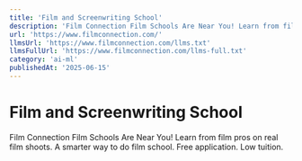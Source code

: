 ```yaml
---
title: 'Film and Screenwriting School'
description: 'Film Connection Film Schools Are Near You! Learn from film pros on real film shoots. A smarter way to do film school. Free application. Low tuition.'
url: 'https://www.filmconnection.com/'
llmsUrl: 'https://www.filmconnection.com/llms.txt'
llmsFullUrl: 'https://www.filmconnection.com/llms-full.txt'
category: 'ai-ml'
publishedAt: '2025-06-15'
---
```


# Film and Screenwriting School

Film Connection Film Schools Are Near You! Learn from film pros on real film shoots. A smarter way to do film school. Free application. Low tuition.
